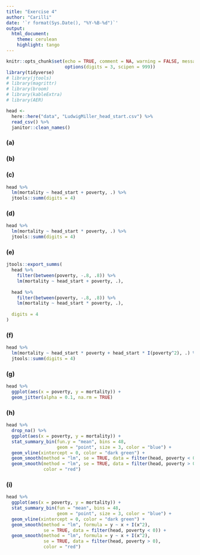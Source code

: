 ```yaml
---
title: "Exercise 4"
author: "Carilli"
date: '`r format(Sys.Date(), "%Y-%B-%d")`'
output: 
  html_document:
    theme: cerulean
    highlight: tango
---
```


```r
knitr::opts_chunk$set(echo = TRUE, comment = NA, warning = FALSE, message = FALSE,
                      options(digits = 3, scipen = 999))
library(tidyverse)
# library(jtools)
# library(magrittr)
# library(broom)
# library(kableExtra)
# library(AER)
```

```r
head <- 
  here::here("data", "LudwigMiller_head_start.csv") %>% 
  read_csv() %>% 
  janitor::clean_names() 
```

### (a)

### (b)

### (c)

```r
head %>% 
  lm(mortality ~ head_start + poverty, .) %>% 
  jtools::summ(digits = 4)
```

### (d)

```r
head %>% 
  lm(mortality ~ head_start * poverty, .) %>% 
  jtools::summ(digits = 4)
```

### (e)

```r
jtools::export_summs(
  head %>%
    filter(between(poverty, -.8, .8)) %>%
    lm(mortality ~ head_start + poverty, .),
  
  head %>%
    filter(between(poverty, -.8, .8)) %>%
    lm(mortality ~ head_start * poverty, .),
  
  digits = 4
)

```


### (f)

```r
head %>% 
  lm(mortality ~ head_start * poverty + head_start * I(poverty^2), .) %>% 
  jtools::summ(digits = 4)
```

### (g)

```r
head %>% 
  ggplot(aes(x = poverty, y = mortality)) + 
  geom_jitter(alpha = 0.1, na.rm = TRUE)
```

### (h)

```r
head %>% 
  drop_na() %>% 
  ggplot(aes(x = poverty, y = mortality)) + 
  stat_summary_bin(fun.y = "mean", bins = 48,
                   geom = "point", size = 3, color = "blue") +
  geom_vline(xintercept = 0, color = "dark green") + 
  geom_smooth(method = "lm", se = TRUE, data = filter(head, poverty < 0)) +
  geom_smooth(method = "lm", se = TRUE, data = filter(head, poverty > 0), 
              color = "red")
```

### (i)

```r
head %>% 
  ggplot(aes(x = poverty, y = mortality)) + 
  stat_summary_bin(fun = "mean", bins = 48,
                   geom = "point", size = 3, color = "blue") +
  geom_vline(xintercept = 0, color = "dark green") + 
  geom_smooth(method = "lm", formula = y ~ x + I(x^2),
              se = TRUE, data = filter(head, poverty < 0)) +
  geom_smooth(method = "lm", formula = y ~ x + I(x^2),
              se = TRUE, data = filter(head, poverty > 0), 
              color = "red")
```


